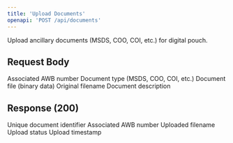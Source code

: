 ```yaml
---
title: 'Upload Documents'
openapi: 'POST /api/documents'
---
```


Upload ancillary documents (MSDS, COO, COI, etc.) for digital pouch.

## Request Body

<ParamField body="awbNumber" type="string" required>
  Associated AWB number
</ParamField>

<ParamField body="documentType" type="string" required>
  Document type (MSDS, COO, COI, etc.)
</ParamField>

<ParamField body="file" type="string" format="binary" required>
  Document file (binary data)
</ParamField>

<ParamField body="filename" type="string" required>
  Original filename
</ParamField>

<ParamField body="description" type="string">
  Document description
</ParamField>

## Response (200)

<ParamField status="200" type="object">
  <ParamField name="documentId" type="string">
    Unique document identifier
  </ParamField>
  <ParamField name="awbNumber" type="string">
    Associated AWB number
  </ParamField>
  <ParamField name="filename" type="string">
    Uploaded filename
  </ParamField>
  <ParamField name="status" type="string">
    Upload status
  </ParamField>
  <ParamField name="uploadedAt" type="string" format="date-time">
    Upload timestamp
  </ParamField>
</ParamField>

